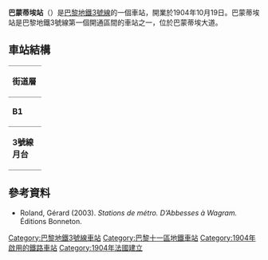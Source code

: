 {{expand|time=2016-02-25T06:10:07+00:00}}
{{no footnotes|time=2016-02-25T06:10:07+00:00}}
{{Infobox station
| name                = Parmentier
| symbol_location     = paris
| symbol              = m
| symbol2             = 
| type                = [[巴黎地鐵|巴黎地鐵]]車站
| image               = [[File:Train_at_Parmentier_Metro_station_October_2011.JPG|275px]]
| alt                 = 
| caption             = 
| other_name          = 
| address             = 48, av. de la République<br />[[巴黎11區|巴黎11區]]
| borough             = [[法蘭西島|法蘭西島]]
| country             = 法國
| iso_region          = FR_scale:2000
| coordinates_display = title
| coordinates_format  = dms
| latd  = 48.865299| latm  = | lats  = | latNS  = 
| longd = 2.374381| longm = | longs = | longEW = 
| coordinates         = 
| owned               = [[RATP|RATP]]
| operator            = [[RATP|RATP]]
| line                = 
| disabled            = 
| zone                = 1
| opened              = {{Start-date|1904年10月19日}}
| closed              = <!-- {{End date|YYYY|MM|DD|df=y}} -->
| services            = 
| map_type            = France Paris
}}
'''巴蒙蒂埃站'''（{{lang-fr|Parmentier}}）是[[巴黎地鐵3號線|巴黎地鐵3號線]]的一個車站，開業於1904年10月19日。巴蒙蒂埃站是巴黎地鐵3號線第一個開通區間的車站之一，位於巴蒙蒂埃大道。
== 車站結構 ==
{| border=0 cellspacing=0 cellpadding=3
|style="border-bottom:solid 1px gray;border-top:solid 1px gray;" width=50 valign=top|'''街道層'''
|-
|style="border-bottom:solid 1px gray;border-top:solid 1px gray;" width=50 valign=top|'''B1'''
|style="border-top:solid 1px gray;border-bottom:solid 1px gray;" width=100 valign=top|夾層
|-
|style="border-bottom:solid 1px gray;" width=50 rowspan=10 valign=top|'''3號線月台'''
|style="border-top:solid 1px gray;border-right:solid 2px black;border-left:solid 2px black;border-bottom:solid 2px black;" colspan=2|<div style="text-align: center;"><small>[[側式月台|側式月台]]，右側開門</small></div>
|-
|style="border-bottom:solid 1px gray;" width=100|西行
|style="border-bottom:solid 1px gray;" width=390|{{arrow|L}} [[File:Metro-M.svg|16x16px]][[File:Paris_Metro_3.svg|16x16px]]往[[勒瓦盧瓦橋-培根站|勒瓦盧瓦橋-培根]]<small>（[[共和廣場站|共和廣場]]）</small>
|-
|東行
|{{arrow|R}} [[File:Metro-M.svg|16x16px]][[File:Paris_Metro_3.svg|16x16px]]往[[加列尼站|加列尼]]<small>（[[聖摩爾路站|聖摩爾路]]）</small>
|-
|style="border-top:solid 2px black;border-right:solid 2px black;border-left:solid 2px black;border-bottom:solid 1px gray;" colspan=2|<div style="text-align: center;"><small>[[側式月台|側式月台]]，右側開門</small></div>
|}
{{commons category|Parmentier (Paris Metro)}}

==參考資料==
*Roland, Gérard (2003). ''Stations de métro. D’Abbesses à Wagram.'' Éditions Bonneton.

{{巴黎地鐵3號線}}

{{DEFAULTSORT:Parmentier}}
[[Category:巴黎地鐵3號線車站|Category:巴黎地鐵3號線車站]]
[[Category:巴黎十一區地鐵車站|Category:巴黎十一區地鐵車站]]
[[Category:1904年啟用的鐵路車站|Category:1904年啟用的鐵路車站]]
[[Category:1904年法國建立|Category:1904年法國建立]]